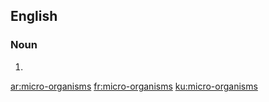 ==English==

===Noun===
{{head|en|plural}}

# {{plural of|micro-organism|lang=en}}

[[ar:micro-organisms]]
[[fr:micro-organisms]]
[[ku:micro-organisms]]